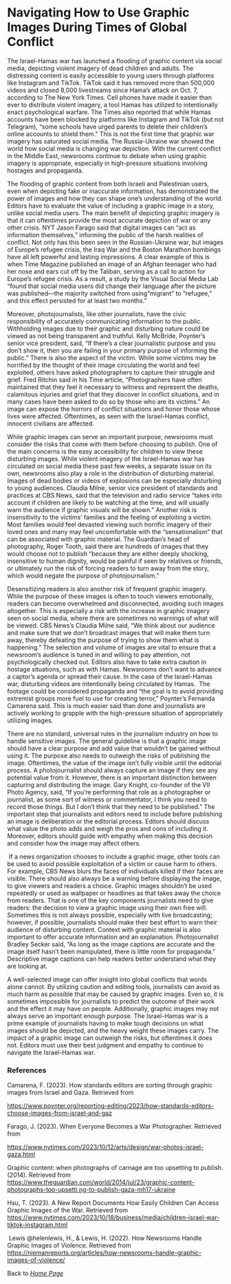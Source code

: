 # Navigating How to Use Graphic Images During Times of Global Conflict

The Israel-Hamas war has launched a flooding of graphic content via social media, depicting violent imagery of dead children and adults. The distressing content is easily accessible to young users through platforms like Instagram and TikTok. TikTok said it has removed more than 500,000 videos and closed 8,000 livestreams since Hama's attack on Oct. 7, according to The New York Times. Cell phones have made it easier than ever to distribute violent imagery, a tool Hamas has utilized to intentionally enact psychological warfare. The Times also reported that while Hamas accounts have been blocked by platforms like Instagram and TikTok (but not Telegram), "some schools have urged parents to delete their children's online accounts to shield them." This is not the first time that graphic war imagery has saturated social media. The Russia-Ukraine war showed the world how social media is changing war depiction. With the current conflict in the Middle East, newsrooms continue to debate when using graphic imagery is appropriate, especially in high-pressure situations involving hostages and propaganda. 

The flooding of graphic content from both Israeli and Palestinian users, even when depicting fake or inaccurate information, has demonstrated the power of images and how they can shape one's understanding of the world. Editors have to evaluate the value of including a graphic image in a story, unlike social media users. The main benefit of depicting graphic imagery is that it can oftentimes provide the most accurate depiction of war or any other crisis. NYT Jason Farago said that digital images can "act as information themselves," informing the public of the harsh realities of conflict. Not only has this been seen in the Russian-Ukraine war, but images of Europe's refugee crisis, the Iraq War and the Boston Marathon bombings have all left powerful and lasting impressions. A clear example of this is when Time Magazine published an image of an Afghan teenager who had her nose and ears cut off by the Taliban, serving as a call to action for Europe's refugee crisis. As a result, a study by the Visual Social Media Lab "found that social media users did change their language after the picture was published---the majority switched from using"migrant" to "refugee," and this effect persisted for at least two months." 

Moreover, photojournalists, like other journalists, have the civic responsibility of accurately communicating information to the public. Withholding images due to their graphic and disturbing nature could be viewed as not being transparent and truthful. Kelly McBride, Poynter's senior vice president, said, "If there's a clear journalistic purpose and you don't show it, then you are failing in your primary purpose of informing the public." There is also the aspect of the victim. While some victims may be horrified by the thought of their image circulating the world and feel exploited, others have asked photographers to capture their struggle and grief. Fred Ritchin said in his Time article, "Photographers have often maintained that they feel it necessary to witness and represent the deaths, calamitous injuries and grief that they discover in conflict situations, and in many cases have been asked to do so by those who are its victims." An image can expose the horrors of conflict situations and honor those whose lives were affected. Oftentimes, as seen with the Israel-Hamas conflict, innocent civilians are affected.

While graphic images can serve an important purpose, newsrooms must consider the risks that come with them before choosing to publish. One of the main concerns is the easy accessibility for children to view these disturbing images. While violent imagery of the Israel-Hamas war has circulated on social media these past few weeks, a separate issue on its own, newsrooms also play a role in the distribution of disturbing material. Images of dead bodies or videos of explosions can be especially disturbing to young audiences. Claudia Milne, senior vice president of standards and practices at CBS News, said that the television and radio service "takes into account if children are likely to be watching at the time, and will usually warn the audience if graphic visuals will be shown." Another risk is insensitivity to the victims' families and the feeling of exploiting a victim. Most families would feel devasted viewing such horrific imagery of their loved ones and many may feel uncomfortable with the "sensationalism" that can be associated with graphic material. The Guardian's head of photography, Roger Tooth, said there are hundreds of images that they would choose not to publish "because they are either deeply shocking, insensitive to human dignity, would be painful if seen by relatives or friends, or ultimately run the risk of forcing readers to turn away from the story, which would negate the purpose of photojournalism." 

Desensitizing readers is also another risk of frequent graphic imagery. While the purpose of these images is often to touch viewers emotionally, readers can become overwhelmed and disconnected, avoiding such images altogether. This is especially a risk with the increase in graphic imagery seen on social media, where there are sometimes no warnings of what will be viewed. CBS News's Claudia Milne said, "We think about our audience and make sure that we don't broadcast images that will make them turn away, thereby defeating the purpose of trying to show them what is happening." The selection and volume of images are vital to ensure that a newsroom's audience is tuned in and willing to pay attention, not psychologically checked out. Editors also have to take extra caution in hostage situations, such as with Hamas. Newsrooms don't want to advance a captor's agenda or spread their cause. In the case of the Israel-Hamas war, disturbing videos are intentionally being circulated by Hamas.  The footage could be considered propaganda and "the goal is to avoid providing extremist groups more fuel to use for creating terror," Poynter's Fernanda Camarena said. This is much easier said than done and journalists are actively working to grapple with the high-pressure situation of appropriately utilizing images.

There are no standard, universal rules in the journalism industry on how to handle sensitive images. The general guideline is that a graphic image should have a clear purpose and add value that wouldn't be gained without using it. The purpose also needs to outweigh the risks of publishing the image. Oftentimes, the value of the image isn't fully visible until the editorial process. A photojournalist should always capture an image if they see any potential value from it. However, there is an important distinction between capturing and distributing the image. Gary Knight, co-founder of the VII Photo Agency, said, "If you're performing that role as a photographer or journalist, as some sort of witness or commentator, I think you need to record those things. But I don't think that they need to be published." The important step that journalists and editors need to include before publishing an image is deliberation or the editorial process. Editors should discuss what value the photo adds and weigh the pros and cons of including it. Moreover, editors should guide with empathy when making this decision and consider how the image may affect others.

 If a news organization chooses to include a graphic image, other tools can be used to avoid possible exploitation of a victim or cause harm to others. For example, CBS News blurs the faces of individuals killed if their faces are visible. There should also always be a warning before displaying the image, to give viewers and readers a choice. Graphic images shouldn't be used repeatedly or used as wallpaper or headlines as that takes away the choice from readers. That is one of the key components journalists need to give readers: the decision to view a graphic image using their own free will. Sometimes this is not always possible, especially with live broadcasting; however, if possible, journalists should make their best effort to warn their audience of disturbing content. Context with graphic material is also important to offer accurate information and an explanation. Photojournalist Bradley Secker said, "As long as the image captions are accurate and the image itself hasn't been manipulated, there is little room for propaganda." Descriptive image captions can help readers better understand what they are looking at. 

A well-selected image can offer insight into global conflicts that words alone cannot. By utilizing caution and editing tools, journalists can avoid as much harm as possible that may be caused by graphic images. Even so, it is sometimes impossible for journalists to predict the outcome of their work and the effect it may have on people. Additionally, graphic images may not always serve an important enough purpose. The Israel-Hamas war is a prime example of journalists having to make tough decisions on what images should be depicted, and the heavy weight these images carry. The impact of a graphic image can outweigh the risks, but oftentimes it does not. Editors must use their best judgment and empathy to continue to navigate the Israel-Hamas war.

### References 

Camarena, F. (2023). How standards editors are sorting through graphic images from Israel and Gaza. Retrieved from 

<https://www.poynter.org/reporting-editing/2023/how-standards-editors-choose-images-from-israel-and-gaz>

Farago, J. (2023). When Everyone Becomes a War Photographer. Retrieved from 

<https://www.nytimes.com/2023/10/12/arts/design/war-photos-israel-gaza.html> 

Graphic content: when photographs of carnage are too upsetting to publish. (2014). Retrieved from [https://www.theguardian.com/world/2014/jul/23/graphic-content-photographs-too-upsetti ng-to-publish-gaza-mh17-ukraine](https://www.theguardian.com/world/2014/jul/23/graphic-content-photographs-too-upsetting-to-publish-gaza-mh17-ukraine)

Hsu, T. (2023). A New Report Documents How Easily Children Can Access Graphic Images of the War. Retrieved from <https://www.nytimes.com/2023/10/18/business/media/children-israel-war-tiktok-instagram.html>

 Lewis \@helenlewis, H., & Lewis, H. (2022). How Newsrooms Handle Graphic Images of Violence. Retrieved from <https://niemanreports.org/articles/how-newsrooms-handle-graphic-images-of-violence/> 

Back to [*Home Page*](https://kbrown86.github.io/kyliebrownwebsite/index2.html)
